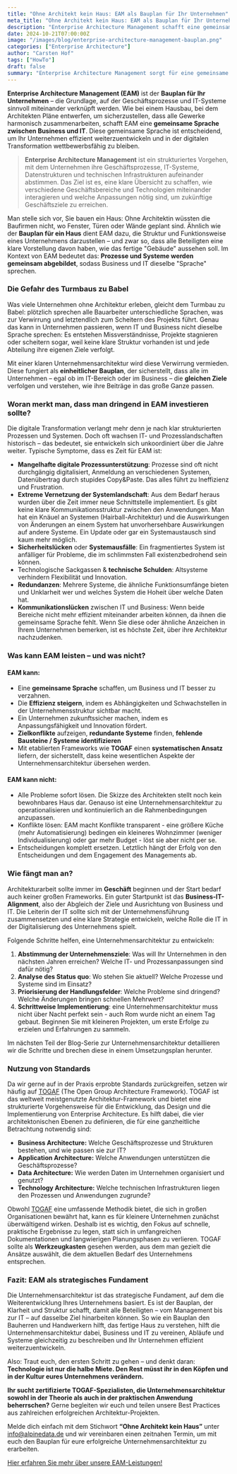 ```yaml
---
title: "Ohne Architekt kein Haus: EAM als Bauplan für Ihr Unternehmen"
meta_title: "Ohne Architekt kein Haus: EAM als Bauplan für Ihr Unternehmen"
description: "Enterprise Architecture Management schafft eine gemeinsame Sprache für Business und IT. Es bildet Prozesse & Systeme ab und fördert die Unternehmensentwicklung."
date: 2024-10-21T07:00:00Z
image: "/images/blog/enterprise-architecture-management-bauplan.png"
categories: ["Enterprise Architecture"]
author: "Carsten Hof"
tags: ["HowTo"]
draft: false
summary: "Enterprise Architecture Management sorgt für eine gemeinsame Sprache zwischen Business und IT. Wie ein Bauplan stellt es Prozesse & Systeme dar und ermöglicht die Weiterentwicklung Ihres Unternehmens."
---
```


**Enterprise Architecture Management (EAM)** ist der **Bauplan für Ihr Unternehmen** – die Grundlage, auf der Geschäftsprozesse und IT-Systeme sinnvoll miteinander verknüpft werden. Wie bei einem Hausbau, bei dem Architekten Pläne entwerfen, um sicherzustellen, dass alle Gewerke harmonisch zusammenarbeiten, schafft EAM eine **gemeinsame Sprache zwischen Business und IT**. Diese gemeinsame Sprache ist entscheidend, um Ihr Unternehmen effizient weiterzuentwickeln und in der digitalen Transformation wettbewerbsfähig zu bleiben.

> **Enterprise Architecture Management** ist ein strukturiertes Vorgehen, mit dem Unternehmen ihre Geschäftsprozesse, IT-Systeme, Datenstrukturen und technischen Infrastrukturen aufeinander abstimmen. Das Ziel ist es, eine klare Übersicht zu schaffen, wie verschiedene Geschäftsbereiche und Technologien miteinander interagieren und welche Anpassungen nötig sind, um zukünftige Geschäftsziele zu erreichen.

Man stelle sich vor, Sie bauen ein Haus: Ohne Architektin wüssten die Baufirmen nicht, wo Fenster, Türen oder Wände geplant sind. Ähnlich wie der **Bauplan für ein Haus** dient EAM dazu, die Struktur und Funktionsweise eines Unternehmens darzustellen – und zwar so, dass alle Beteiligten eine klare Vorstellung davon haben, wie das fertige "Gebäude" aussehen soll. Im Kontext von EAM bedeutet das: **Prozesse und Systeme werden gemeinsam abgebildet**, sodass Business und IT dieselbe "Sprache" sprechen.

### Die Gefahr des Turmbaus zu Babel
Was viele Unternehmen ohne Architektur erleben, gleicht dem Turmbau zu Babel:  plötzlich sprechen alle Bauarbeiter unterschiedliche Sprachen, was zur Verwirrung und letztendlich zum Scheitern des Projekts führt. Genau das kann in Unternehmen passieren, wenn IT und Business nicht dieselbe Sprache sprechen: Es entstehen Missverständnisse, Projekte stagnieren oder scheitern sogar, weil keine klare Struktur vorhanden ist und jede Abteilung ihre eigenen Ziele verfolgt.

Mit einer klaren Unternehmensarchitektur wird diese Verwirrung vermieden. Diese fungiert als **einheitlicher Bauplan**, der sicherstellt, dass alle im Unternehmen – egal ob im IT-Bereich oder im Business – die **gleichen Ziele** verfolgen und verstehen, wie ihre Beiträge in das große Ganze passen.

### Woran merkt man, dass man dringend in EAM investieren sollte?
Die digitale Transformation verlangt mehr denn je nach klar strukturierten Prozessen und Systemen. Doch oft wachsen IT- und Prozesslandschaften historisch – das bedeutet, sie entwickeln sich unkoordiniert über die Jahre weiter. Typische Symptome, dass es Zeit für EAM ist:

- **Mangelhafte digitale Prozessunterstützung**: Prozesse sind oft nicht durchgängig digitalisiert, Anmeldung an verschiedenen Systemen, Datenübertrag durch stupides Copy&Paste.  Das alles führt zu Ineffizienz und Frustration.
- **Extreme Vernetzung der Systemlandschaft**: Aus dem Bedarf heraus wurden über die Zeit immer neue Schnittstelle implementiert. Es gibt keine klare Kommunikationsstruktur zwischen den Anwendungen. Man hat ein Knäuel an Systemen (Hairball-Architektur) und die Auswirkungen von Änderungen an einem System hat unvorhersehbare Auswirkungen auf andere Systeme. Ein Update oder gar ein Systemaustausch sind kaum mehr möglich.
- **Sicherheitslücken** oder **Systemausfälle**: Ein fragmentiertes System ist anfälliger für Probleme, die im schlimmsten Fall existenzbedrohend sein können.
- Technologische Sackgassen & **technische Schulden**: Altsysteme verhindern Flexibilität und Innovation.
- **Redundanzen**: Mehrere Systeme, die ähnliche Funktionsumfänge bieten und Unklarheit wer und welches System die Hoheit über welche Daten hat.
- **Kommunikationslücken** zwischen IT und Business: Wenn beide Bereiche nicht mehr effizient miteinander arbeiten können, da ihnen die gemeinsame Sprache fehlt.
Wenn Sie diese oder ähnliche Anzeichen in Ihrem Unternehmen bemerken, ist es höchste Zeit, über ihre Architektur nachzudenken.

### Was kann EAM leisten – und was nicht?
#### EAM kann:

- Eine **gemeinsame Sprache** schaffen, um Business und IT besser zu verzahnen.
- Die **Effizienz steigern**, indem es Abhängigkeiten und Schwachstellen in der Unternehmensstruktur sichtbar macht.
- Ein Unternehmen zukunftssicher machen, indem es Anpassungsfähigkeit und Innovation fördert.
- **Zielkonflikte** aufzeigen, **redundante Systeme** finden, **fehlende Bausteine / Systeme identifizieren**
- Mit etablierten Frameworks wie **TOGAF** einen **systematischen Ansatz** liefern, der sicherstellt, dass keine wesentlichen Aspekte der Unternehmensarchitektur übersehen werden.

#### EAM kann nicht:

- Alle Probleme sofort lösen. Die Skizze des Architekten stellt noch kein bewohnbares Haus dar. Genauso ist eine Unternehmensarchitektur zu operationalisieren und kontinuierlich an die Rahmenbedingungen anzupassen.
- Konflikte lösen: EAM macht Konflikte transparent - eine größere Küche (mehr Automatisierung) bedingen ein kleineres Wohnzimmer (weniger Individualisierung) oder gar mehr Budget - löst sie aber nicht per se.
- Entscheidungen komplett ersetzen. Letztlich hängt der Erfolg von den Entscheidungen und dem Engagement des Managements ab.

### Wie fängt man an?
Architekturarbeit sollte immer im **Geschäft** beginnen und der Start bedarf auch keiner großen Frameworks. Ein guter Startpunkt ist das **Business-IT-Alignment**, also der Abgleich der Ziele und Ausrichtung von Business und IT. Die Leiterin der IT sollte sich mit der Unternehmensführung zusammensetzen und eine klare Strategie entwickeln, welche Rolle die IT in der Digitalisierung des Unternehmens spielt.

Folgende Schritte helfen, eine Unternehmensarchitektur zu entwickeln:

1. **Abstimmung der Unternehmensziele**: Was will Ihr Unternehmen in den nächsten Jahren erreichen? Welche IT- und Prozessanpassungen sind dafür nötig?
2. **Analyse des Status quo**: Wo stehen Sie aktuell? Welche Prozesse und Systeme sind im Einsatz?
3. **Priorisierung der Handlungsfelder**: Welche Probleme sind dringend? Welche Änderungen bringen schnellen Mehrwert?
4. **Schrittweise Implementierung**: eine Unternehmensarchitektur muss nicht über Nacht perfekt sein - auch Rom wurde nicht an einem Tag gebaut. Beginnen Sie mit kleineren Projekten, um erste Erfolge zu erzielen und Erfahrungen zu sammeln.

Im nächsten Teil der Blog-Serie zur Unternehmensarchitektur detaillieren wir die Schritte und brechen diese in einem Umsetzungsplan herunter.

### Nutzung von Standards
Da wir gerne auf in der Praxis erprobte Standards zurückgreifen, setzen wir häufig auf [TOGAF](https://www.opengroup.org/togaf/) (The Open Group Architecture Framework). TOGAF ist das weltweit meistgenutzte Architektur-Framework und bietet eine strukturierte Vorgehensweise für die Entwicklung, das Design und die Implementierung von Enterprise Architecture. Es hilft dabei, die vier architektonischen Ebenen zu definieren, die für eine ganzheitliche Betrachtung notwendig sind:

- **Business Architecture:** Welche Geschäftsprozesse und Strukturen bestehen, und wie passen sie zur IT?
- **Application Architecture:** Welche Anwendungen unterstützen die Geschäftsprozesse?
- **Data Architecture:** Wie werden Daten im Unternehmen organisiert und genutzt?
- **Technology Architecture:** Welche technischen Infrastrukturen liegen den Prozessen und Anwendungen zugrunde?

Obwohl [TOGAF](https://www.opengroup.org/togaf/) eine umfassende Methodik bietet, die sich in großen Organisationen bewährt hat, kann es für kleinere Unternehmen zunächst überwältigend wirken. Deshalb ist es wichtig, den Fokus auf schnelle, praktische Ergebnisse zu legen, statt sich in umfangreichen Dokumentationen und langwierigen Planungsphasen zu verlieren. TOGAF sollte als **Werkzeugkasten** gesehen werden, aus dem man gezielt die Ansätze auswählt, die dem aktuellen Bedarf des Unternehmens entsprechen.

### Fazit: EAM als strategisches Fundament
Die Unternehmensarchitektur ist das strategische Fundament, auf dem die Weiterentwicklung Ihres Unternehmens basiert. Es ist der Bauplan, der Klarheit und Struktur schafft, damit alle Beteiligten – vom Management bis zur IT – auf dasselbe Ziel hinarbeiten können. So wie ein Bauplan den Bauherren und Handwerkern hilft, das fertige Haus zu verstehen, hilft die Unternehmensarchitektur dabei, Business und IT zu vereinen, Abläufe und Systeme gleichzeitig zu beschreiben und Ihr Unternehmen effizient weiterzuentwickeln.

Also: Traut euch, den ersten Schritt zu gehen – und denkt daran: **Technologie ist nur die halbe Miete. Den Rest müsst ihr in den Köpfen und in der Kultur eures Unternehmens verändern.**

**Ihr sucht zertifizierte TOGAF-Spezialisten, die Unternehmensarchitektur sowohl in der Theorie als auch in der  praktischen Anwendung beherrschen?** Gerne begleiten wir euch und teilen unsere Best Practices aus zahlreichen erfolgreichen Architektur-Projekten.

Melde dich einfach mit dem Stichwort **“Ohne Architekt kein Haus”** unter [info@alpinedata.de](mailto:info@alpinedata.de?subject=Ohne%20Architekt%20kein%20Haus) und wir vereinbaren einen zeitnahen Termin, um mit euch den Bauplan für eure erfolgreiche Unternehmensarchitektur zu erarbeiten.

[Hier erfahren Sie mehr über unsere EAM-Leistungen!](https://alpinedata.de/eam/)
